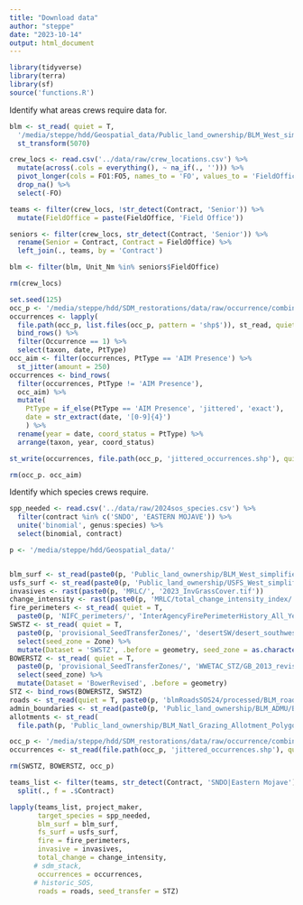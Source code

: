 ```yaml
---
title: "Download data"
author: "steppe"
date: "2023-10-14"
output: html_document
---
```


```r
library(tidyverse)
library(terra)
library(sf)
source('functions.R')
```


Identify what areas crews require data for. 

```r

blm <- st_read( quiet = T,
  '/media/steppe/hdd/Geospatial_data/Public_land_ownership/BLM_West_simplified/BLM_West_simplified.shp') %>% 
  st_transform(5070)

crew_locs <- read.csv('../data/raw/crew_locations.csv') %>% 
  mutate(across(.cols = everything(), ~ na_if(., ''))) %>% 
  pivot_longer(cols = FO1:FO5, names_to = 'FO', values_to = 'FieldOffice' ) %>% 
  drop_na() %>% 
  select(-FO)

teams <- filter(crew_locs, !str_detect(Contract, 'Senior')) %>% 
  mutate(FieldOffice = paste(FieldOffice, 'Field Office')) 

seniors <- filter(crew_locs, str_detect(Contract, 'Senior')) %>% 
  rename(Senior = Contract, Contract = FieldOffice) %>% 
  left_join(., teams, by = 'Contract')

blm <- filter(blm, Unit_Nm %in% seniors$FieldOffice)

rm(crew_locs)
```


```r
set.seed(125)
occ_p <- '/media/steppe/hdd/SDM_restorations/data/raw/occurrence/combined_records'
occurrences <- lapply(
  file.path(occ_p, list.files(occ_p, pattern = 'shp$')), st_read, quiet = T) |>
  bind_rows() %>% 
  filter(Occurrence == 1) %>% 
  select(taxon, date, PtType)
occ_aim <- filter(occurrences, PtType == 'AIM Presence') %>% 
  st_jitter(amount = 250)
occurrences <- bind_rows(
  filter(occurrences, PtType != 'AIM Presence'), 
  occ_aim) %>% 
  mutate(
    PtType = if_else(PtType == 'AIM Presence', 'jittered', 'exact'),
    date = str_extract(date, '[0-9]{4}')
    ) %>% 
  rename(year = date, coord_status = PtType) %>% 
  arrange(taxon, year, coord_status)

st_write(occurrences, file.path(occ_p, 'jittered_occurrences.shp'), quiet = T)

rm(occ_p. occ_aim)
```

Identify which species crews require. 


```r

spp_needed <- read.csv('../data/raw/2024sos_species.csv') %>% 
  filter(contract %in% c('SNDO', 'EASTERN MOJAVE')) %>% 
  unite('binomial', genus:species) %>% 
  select(binomial, contract)

```

```r

p <- '/media/steppe/hdd/Geospatial_data/'


blm_surf <- st_read(paste0(p, 'Public_land_ownership/BLM_West_simplified/BLM_West_simplified.shp'), quiet = TRUE)
usfs_surf <- st_read(paste0(p, 'Public_land_ownership/USFS_West_simplified/USFS_West_simplified.shp'), quiet = TRUE)
invasives <- rast(paste0(p, 'MRLC/', '2023_InvGrassCover.tif'))
change_intensity <- rast(paste0(p, 'MRLC/total_change_intensity_index/', 'TCII_3arc.tif'))
fire_perimeters <- st_read( quiet = T,
  paste0(p, 'NIFC_perimeters/', 'InterAgencyFirePerimeterHistory_All_Years_View-Simplified.shp'))
SWSTZ <- st_read( quiet = T,
  paste0(p, 'provisional_SeedTransferZones/', 'desertSW/desert_southwest_provisional_seed_transfer_zones_USGS.shp')) %>% 
  select(seed_zone = Zone) %>% 
  mutate(Dataset = 'SWSTZ', .before = geometry, seed_zone = as.character(seed_zone))
BOWERSTZ <- st_read( quiet = T,
  paste0(p, 'provisional_SeedTransferZones/', 'WWETAC_STZ/GB_2013_revised_reduced.shp')) %>% 
  select(seed_zone) %>% 
  mutate(Dataset = 'BowerRevised', .before = geometry)
STZ <- bind_rows(BOWERSTZ, SWSTZ)
roads <- st_read(quiet = T, paste0(p, 'blmRoadsSOS24/processed/BLM_roads.shp'))
admin_boundaries <- st_read(paste0(p, 'Public_land_ownership/BLM_ADMU/BLM_ADMU_BOUNDARIES.shp'), quiet = TRUE)
allotments <- st_read(
  file.path(p, 'Public_land_ownership/BLM_Natl_Grazing_Allotment_Polygons/Allotment-simp.shp'))

occ_p <- '/media/steppe/hdd/SDM_restorations/data/raw/occurrence/combined_records'
occurrences <- st_read(file.path(occ_p, 'jittered_occurrences.shp'), quiet = T)

rm(SWSTZ, BOWERSTZ, occ_p)
```



```r

teams_list <- filter(teams, str_detect(Contract, 'SNDO|Eastern Mojave')) %>% 
  split(., f = .$Contract)

lapply(teams_list, project_maker,
       target_species = spp_needed,
       blm_surf = blm_surf,
       fs_surf = usfs_surf, 
       fire = fire_perimeters,
       invasive = invasives,
       total_change = change_intensity,
      # sdm_stack, 
       occurrences = occurrences,
      # historic_SOS, 
       roads = roads, seed_transfer = STZ)

```


